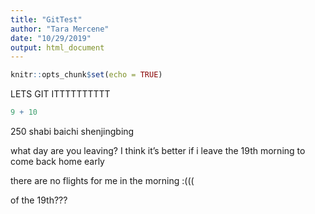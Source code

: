 ```yaml
---
title: "GitTest"
author: "Tara Mercene"
date: "10/29/2019"
output: html_document
---
```


```r
knitr::opts_chunk$set(echo = TRUE)
```

LETS GIT ITTTTTTTTTT

```r
9 + 10
```


250
shabi
baichi
shenjingbing

what day are you leaving? I think it's better if i leave the 19th morning to come back home early

there are no flights for me in the morning :(((

of the 19th???

